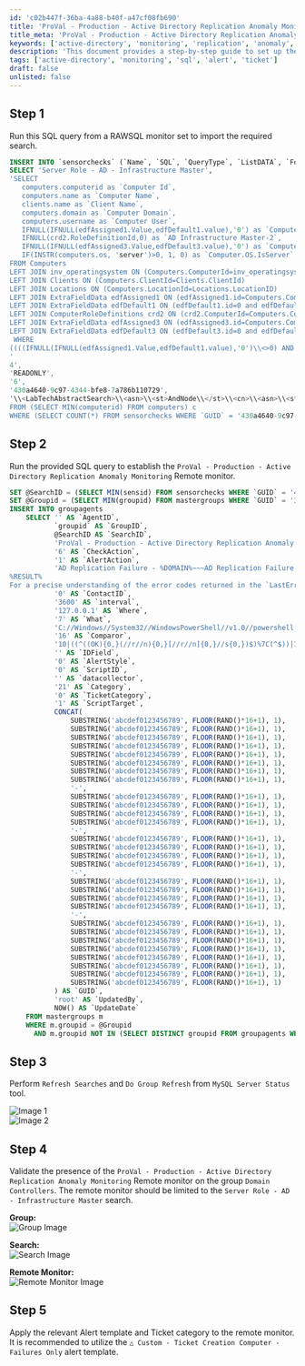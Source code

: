 ```yaml
---
id: 'c02b447f-36ba-4a88-b40f-a47cf08fb690'
title: 'ProVal - Production - Active Directory Replication Anomaly Monitoring'
title_meta: 'ProVal - Production - Active Directory Replication Anomaly Monitoring'
keywords: ['active-directory', 'monitoring', 'replication', 'anomaly', 'sql', 'alert', 'ticket']
description: 'This document provides a step-by-step guide to set up the ProVal - Production - Active Directory Replication Anomaly Monitoring remote monitor. It includes SQL queries to import necessary searches, establish remote monitoring, and validate configurations for effective Active Directory replication monitoring.'
tags: ['active-directory', 'monitoring', 'sql', 'alert', 'ticket']
draft: false
unlisted: false
---
```

## Step 1
Run this SQL query from a RAWSQL monitor set to import the required search.

```sql
INSERT INTO `sensorchecks` (`Name`, `SQL`, `QueryType`, `ListDATA`, `FolderID`, `GUID`, `SearchXML`) 
SELECT 'Server Role - AD - Infrastructure Master', 
'SELECT 
   computers.computerid as `Computer Id`,
   computers.name as `Computer Name`,
   clients.name as `Client Name`,
   computers.domain as `Computer Domain`,
   computers.username as `Computer User`,
   IFNULL(IFNULL(edfAssigned1.Value,edfDefault1.value),'0') as `Computer - Extra Data Field - Default - Under MSP Contract`,
   IFNULL(crd2.RoleDefinitionId,0) as `AD Infrastructure Master-2`,
   IFNULL(IFNULL(edfAssigned3.Value,edfDefault3.value),'0') as `Computer - Extra Data Field - Default - Exclude MSP Contract`,
   IF(INSTR(computers.os, 'server')>0, 1, 0) as `Computer.OS.IsServer`
FROM Computers 
LEFT JOIN inv_operatingsystem ON (Computers.ComputerId=inv_operatingsystem.ComputerId)
LEFT JOIN Clients ON (Computers.ClientId=Clients.ClientId)
LEFT JOIN Locations ON (Computers.LocationId=Locations.LocationID)
LEFT JOIN ExtraFieldData edfAssigned1 ON (edfAssigned1.id=Computers.ComputerId and edfAssigned1.ExtraFieldId =(Select ExtraField.id FROM ExtraField WHERE LTGuid='45c2da7e-3bf5-11e1-92fd-c1ee63289e9e'))
LEFT JOIN ExtraFieldData edfDefault1 ON (edfDefault1.id=0 and edfDefault1.ExtraFieldId =(Select ExtraField.id FROM ExtraField WHERE LTGuid='45c2da7e-3bf5-11e1-92fd-c1ee63289e9e'))
LEFT JOIN ComputerRoleDefinitions crd2 ON (crd2.ComputerId=Computers.ComputerId And crd2.RoleDefinitionId=(Select RoleDefinitionId From RoleDefinitions Where RoleDetectionGuid='e90000d4-2b70-11e3-9392-08002788414b') And (crd2.Type=1 OR (crd2.CurrentlyDetected=1 and crd2.Type\\<>2)))
LEFT JOIN ExtraFieldData edfAssigned3 ON (edfAssigned3.id=Computers.ComputerId and edfAssigned3.ExtraFieldId =(Select ExtraField.id FROM ExtraField WHERE LTGuid='a72e229b-3bf5-11e1-92fd-c1ee63289e9e'))
LEFT JOIN ExtraFieldData edfDefault3 ON (edfDefault3.id=0 and edfDefault3.ExtraFieldId =(Select ExtraField.id FROM ExtraField WHERE LTGuid='a72e229b-3bf5-11e1-92fd-c1ee63289e9e'))
 WHERE 
((((IFNULL(IFNULL(edfAssigned1.Value,edfDefault1.value),'0')\\<>0) AND (IFNULL(crd2.RoleDefinitionId,0) >0 ) AND (NOT ((IFNULL(IFNULL(edfAssigned3.Value,edfDefault3.value),'0')\\<>0))) AND (IF(INSTR(computers.os, 'server')>0, 1, 0)\\<>0))))
'
4', 
'READONLY', 
'6', 
'430a4640-9c97-4344-bfe8-7a786b110729', 
'\\<LabTechAbstractSearch>\\<asn>\\<st>AndNode\\</st>\\<cn>\\<asn>\\<st>AndNode\\</st>\\<cn>\\<asn>\\<st>ComparisonNode\\</st>\\<lon>Computer.Extra Data Field.Default.Under MSP Contract\\</lon>\\<lok>Computer.Edf.45c2da7e-3bf5-11e1-92fd-c1ee63289e9e\\</lok>\\<lmo>IsTrue\\</lmo>\\<dv>NULL\\</dv>\\<dk>NULL\\</dk>\\</asn>\\<asn>\\<st>ComparisonNode\\</st>\\<lon>Computer.LabTech.Roles\\</lon>\\<lok>Computer.LabTech.Roles\\</lok>\\<lmo>HasRole\\</lmo>\\<dv>AD Infrastructure Master\\</dv>\\<dk>e90000d4-2b70-11e3-9392-08002788414b\\</dk>\\</asn>\\<asn>\\<st>NotNode\\</st>\\<cn>\\<asn>\\<st>ComparisonNode\\</st>\\<lon>Computer.Extra Data Field.Default.Exclude MSP Contract\\</lon>\\<lok>Computer.Edf.a72e229b-3bf5-11e1-92fd-c1ee63289e9e\\</lok>\\<lmo>IsTrue\\</lmo>\\<dv>NULL\\</dv>\\<dk>NULL\\</dk>\\</asn>\\</cn>\\</asn>\\<asn>\\<st>ComparisonNode\\</st>\\<lon>Computer.OS.IsServer\\</lon>\\<lok>Computer.OS.IsServer\\</lok>\\<lmo>IsTrue\\</lmo>\\<dv>NULL\\</dv>\\<dk>NULL\\</dk>\\</asn>\\</cn>\\</asn>\\</LabTechAbstractSearch>'
FROM (SELECT MIN(computerid) FROM computers) c 
WHERE (SELECT COUNT(*) FROM sensorchecks WHERE `GUID` = '430a4640-9c97-4344-bfe8-7a786b110729') = 0;
```

## Step 2
Run the provided SQL query to establish the `ProVal - Production - Active Directory Replication Anomaly Monitoring` Remote monitor.

```sql
SET @SearchID = (SELECT MIN(sensid) FROM sensorchecks WHERE `GUID` = '430a4640-9c97-4344-bfe8-7a786b110729');
SET @Groupid = (SELECT MIN(groupid) FROM mastergroups WHERE `GUID` = '3ac455da-f1fb-11e1-b4ec-1231391d2d19');
INSERT INTO groupagents
    SELECT '' AS `AgentID`,
           `groupid` AS `GroupID`,
           @SearchID AS `SearchID`,
           'ProVal - Production - Active Directory Replication Anomaly Monitoring' AS `Name`,
           '6' AS `CheckAction`,
           '1' AS `AlertAction`,
           'AD Replication Failure - %DOMAIN%~~~AD Replication Failure has not been identified within the last hour.!!!AD Replication Failure - %DOMAIN%~~~AD Replication Failure(s) have been identified for the domain ''%DOMAIN%'' within the previous hour. The details are provided below:
%RESULT%
For a precise understanding of the error codes returned in the `LastError` property, please consult the following article: [https://learn.microsoft.com/en-us/troubleshoot/windows-server/identity/common-active-directory-replication-errors](https://learn.microsoft.com/en-us/troubleshoot/windows-server/identity/common-active-directory-replication-errors)' AS `AlertMessage`,
           '0' AS `ContactID`,
           '3600' AS `interval`,
           '127.0.0.1' AS `Where`,
           '7' AS `What`,
           'C://Windows//System32//WindowsPowerShell//v1.0//powershell.exe -ExecutionPolicy Bypass -Command "$LRS=((Get-ADReplicationPartnerMetadata -Target $((Get-ADdomainController).Domain)) | Sort-Object -Property LastReplicationSuccess -Descending | Select-Object -First 1).LastReplicationSuccess;$LRA=((Get-ADReplicationPartnerMetadata -Target $((Get-ADdomainController).Domain)) | Sort-Object -Property LastReplicationAttempt -Descending | Select-Object -First 1).LastReplicationAttempt;if (($LRS -lt $LRA) -and ($LRA -ge $((Get-Date).AddHours(-1)))){(Get-ADReplicationFailure -Target $((Get-ADdomainController).Domain) -Scope Domain -Erroraction SilentlyContinue| Where-Object {$_.FirstFailureTime -ge $((Get-Date).AddHours(-1)) })}"' AS `DataOut`,
           '16' AS `Comparor`,
           '10|((^((OK){0,}(//r//n){0,}[//r//n]{0,}//s{0,})$)%7C(^$))|11|((^((OK){0,}(//r//n){0,}[//r//n]{0,}//s{0,})$)%7C(^$))%7C(PartnerGuid)|10|PartnerGuid' AS `DataIn`,
           '' AS `IDField`,
           '0' AS `AlertStyle`,
           '0' AS `ScriptID`,
           '' AS `datacollector`,
           '21' AS `Category`,
           '0' AS `TicketCategory`,
           '1' AS `ScriptTarget`,
           CONCAT(
               SUBSTRING('abcdef0123456789', FLOOR(RAND()*16+1), 1),
               SUBSTRING('abcdef0123456789', FLOOR(RAND()*16+1), 1),
               SUBSTRING('abcdef0123456789', FLOOR(RAND()*16+1), 1),
               SUBSTRING('abcdef0123456789', FLOOR(RAND()*16+1), 1),
               SUBSTRING('abcdef0123456789', FLOOR(RAND()*16+1), 1),
               SUBSTRING('abcdef0123456789', FLOOR(RAND()*16+1), 1),
               SUBSTRING('abcdef0123456789', FLOOR(RAND()*16+1), 1),
               SUBSTRING('abcdef0123456789', FLOOR(RAND()*16+1), 1),
               '-',
               SUBSTRING('abcdef0123456789', FLOOR(RAND()*16+1), 1),
               SUBSTRING('abcdef0123456789', FLOOR(RAND()*16+1), 1),
               SUBSTRING('abcdef0123456789', FLOOR(RAND()*16+1), 1),
               SUBSTRING('abcdef0123456789', FLOOR(RAND()*16+1), 1),
               '-',
               SUBSTRING('abcdef0123456789', FLOOR(RAND()*16+1), 1),
               SUBSTRING('abcdef0123456789', FLOOR(RAND()*16+1), 1),
               SUBSTRING('abcdef0123456789', FLOOR(RAND()*16+1), 1),
               SUBSTRING('abcdef0123456789', FLOOR(RAND()*16+1), 1),
               '-',
               SUBSTRING('abcdef0123456789', FLOOR(RAND()*16+1), 1),
               SUBSTRING('abcdef0123456789', FLOOR(RAND()*16+1), 1),
               SUBSTRING('abcdef0123456789', FLOOR(RAND()*16+1), 1),
               SUBSTRING('abcdef0123456789', FLOOR(RAND()*16+1), 1),
               '-',
               SUBSTRING('abcdef0123456789', FLOOR(RAND()*16+1), 1),
               SUBSTRING('abcdef0123456789', FLOOR(RAND()*16+1), 1),
               SUBSTRING('abcdef0123456789', FLOOR(RAND()*16+1), 1),
               SUBSTRING('abcdef0123456789', FLOOR(RAND()*16+1), 1),
               SUBSTRING('abcdef0123456789', FLOOR(RAND()*16+1), 1),
               SUBSTRING('abcdef0123456789', FLOOR(RAND()*16+1), 1),
               SUBSTRING('abcdef0123456789', FLOOR(RAND()*16+1), 1),
               SUBSTRING('abcdef0123456789', FLOOR(RAND()*16+1), 1)
           ) AS `GUID`,
           'root' AS `UpdatedBy`,
           NOW() AS `UpdateDate`
    FROM mastergroups m
    WHERE m.groupid = @Groupid
      AND m.groupid NOT IN (SELECT DISTINCT groupid FROM groupagents WHERE `Name` = 'ProVal - Production - Active Directory Replication Anomaly Monitoring');
```

## Step 3
Perform `Refresh Searches` and `Do Group Refresh` from `MySQL Server Status` tool.

![Image 1](../../../static/img/Active-Directory-Replication-Anomaly-Monitoring/image_1.png)  
![Image 2](../../../static/img/Active-Directory-Replication-Anomaly-Monitoring/image_2.png)

## Step 4
Validate the presence of the `ProVal - Production - Active Directory Replication Anomaly Monitoring` Remote monitor on the group `Domain Controllers`. The remote monitor should be limited to the `Server Role - AD - Infrastructure Master` search.

**Group:**  
![Group Image](../../../static/img/Active-Directory-Replication-Anomaly-Monitoring/image_3.png)

**Search:**  
![Search Image](../../../static/img/Active-Directory-Replication-Anomaly-Monitoring/image_4.png)

**Remote Monitor:**  
![Remote Monitor Image](../../../static/img/Active-Directory-Replication-Anomaly-Monitoring/image_5.png)

## Step 5
Apply the relevant Alert template and Ticket category to the remote monitor. It is recommended to utilize the `△ Custom - Ticket Creation Computer - Failures Only` alert template.












